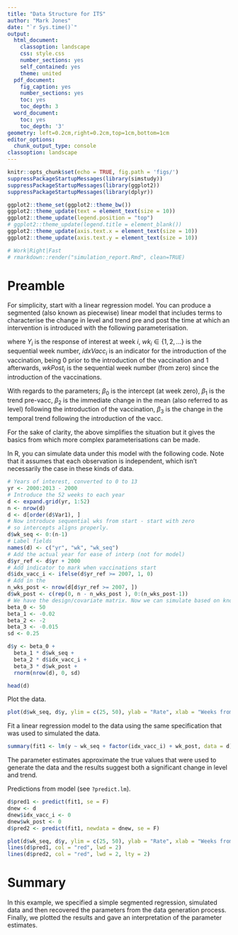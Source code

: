 ```yaml
---
title: "Data Structure for ITS"
author: "Mark Jones"
date: "`r Sys.time()`"
output:
  html_document:
    classoption: landscape
    css: style.css
    number_sections: yes
    self_contained: yes
    theme: united
  pdf_document:
    fig_caption: yes
    number_sections: yes
    toc: yes
    toc_depth: 3
  word_document:
    toc: yes
    toc_depth: '3'
geometry: left=0.2cm,right=0.2cm,top=1cm,bottom=1cm
editor_options:
  chunk_output_type: console
classoption: landscape
---
```


<!--    toc: yes
    toc_float: true -->

<style type="text/css">
.main-container {
  max-width: 1800px;
  margin-left: auto;
  margin-right: auto;
}
</style>

```r
knitr::opts_chunk$set(echo = TRUE, fig.path = 'figs/')
suppressPackageStartupMessages(library(simstudy))
suppressPackageStartupMessages(library(ggplot2))
suppressPackageStartupMessages(library(dplyr))

ggplot2::theme_set(ggplot2::theme_bw())
ggplot2::theme_update(text = element_text(size = 10))
ggplot2::theme_update(legend.position = "top")
# ggplot2::theme_update(legend.title = element_blank())
ggplot2::theme_update(axis.text.x = element_text(size = 10))
ggplot2::theme_update(axis.text.y = element_text(size = 10))

# Work|Right|Fast
# rmarkdown::render("simulation_report.Rmd", clean=TRUE)
```

# Preamble 

For simplicity, start with a linear regression model. You can produce a segmented (also known as piecewise) linear model that includes terms to characterise the change in level and trend pre and post the time at which an intervention is introduced with the following parameterisation. 

\begin{aligned}
Y_i = \beta_0 + \beta_1 wk_i + \beta_2 idxVacc_i + \beta_3 wkpost_i + e_i
\end{aligned}

where $Y_i$ is the response of interest at week $i$, $wk_i \in \{1, 2, \dots\}$ is the sequential week number, $idxVacc_i$ is an indicator for the introduction of the vaccination, being 0 prior to the introduction of the vaccination and 1 afterwards, $wkPost_i$ is the sequential week number (from zero) since the introduction of the vaccinations.

With regards to the parameters; $\beta_0$ is the intercept (at week zero), $\beta_1$ is the trend pre-vacc, $\beta_2$ is the immediate change in the mean (also referred to as level) following the introduction of the vaccination, $\beta_3$ is the change in the temporal trend following the introduction of the vacc.

For the sake of clarity, the above simplifies the situation but it gives the basics from which more complex parameterisations can be made.

In R, you can simulate data under this model with the following code. Note that it assumes that each observation is independent, which isn't necessarily the case in these kinds of data.

```r
# Years of interest, converted to 0 to 13
yr <- 2000:2013 - 2000
# Introduce the 52 weeks to each year
d <- expand.grid(yr, 1:52)
n <- nrow(d)
d <- d[order(d$Var1), ]
# Now introduce sequential wks from start - start with zero 
# so intercepts aligns properly.
d$wk_seq <- 0:(n-1)
# Label fields
names(d) <- c("yr", "wk", "wk_seq")
# Add the actual year for ease of interp (not for model)
d$yr_ref <- d$yr + 2000
# Add indicator to mark when vaccinations start
d$idx_vacc_i <- ifelse(d$yr_ref >= 2007, 1, 0)
# Add in the 
n_wks_post <- nrow(d[d$yr_ref >= 2007, ])
d$wk_post <- c(rep(0, n - n_wks_post ), 0:(n_wks_post-1))
# We have the design/covariate matrix. Now we can simulate based on known betas:
beta_0 <- 50
beta_1 <- -0.02
beta_2 <- -2
beta_3 <- -0.015
sd <- 0.25

d$y <- beta_0 + 
  beta_1 * d$wk_seq + 
  beta_2 * d$idx_vacc_i + 
  beta_3 * d$wk_post + 
  rnorm(nrow(d), 0, sd)

head(d)
```

Plot the data.

```r
plot(d$wk_seq, d$y, ylim = c(25, 50), ylab = "Rate", xlab = "Weeks from start")
```

Fit a linear regression model to the data using the same specification that was used to simulated the data.

```r
summary(fit1 <- lm(y ~ wk_seq + factor(idx_vacc_i) + wk_post, data = d))
```

The parameter estimates approximate the true values that were used to generate the data and the results suggest both a significant change in level and trend.

Predictions from model (see `?predict.lm`).

```r
d$pred1 <- predict(fit1, se = F)
dnew <- d
dnew$idx_vacc_i <- 0
dnew$wk_post <- 0
d$pred2 <- predict(fit1, newdata = dnew, se = F)
```


```r
plot(d$wk_seq, d$y, ylim = c(25, 50), ylab = "Rate", xlab = "Weeks from start")
lines(d$pred1, col = "red", lwd = 2)
lines(d$pred2, col = "red", lwd = 2, lty = 2)
```

# Summary

In this example, we specified a simple segmented regression, simulated data and then recovered the parameters from the data generation process. Finally, we plotted the results and gave an interpretation of the parameter estimates.















